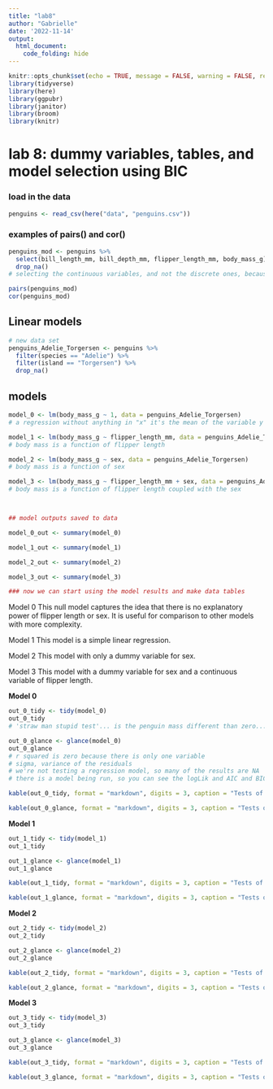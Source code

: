 ```yaml
---
title: "lab8"
author: "Gabrielle"
date: '2022-11-14'
output: 
  html_document:
    code_folding: hide
---
```


```r
knitr::opts_chunk$set(echo = TRUE, message = FALSE, warning = FALSE, results = FALSE)
library(tidyverse)
library(here)
library(ggpubr)
library(janitor)
library(broom)
library(knitr)
```

# lab 8: dummy variables, tables, and model selection using BIC

### load in the data
```r
penguins <- read_csv(here("data", "penguins.csv"))
```


### examples of pairs() and cor()
```r
penguins_mod <- penguins %>% 
  select(bill_length_mm, bill_depth_mm, flipper_length_mm, body_mass_g) %>% 
  drop_na()
# selecting the continuous variables, and not the discrete ones, because correlation wouldn't look right for discrete variables

pairs(penguins_mod)
cor(penguins_mod)
```

## Linear models
```r
# new data set
penguins_Adelie_Torgersen <- penguins %>% 
  filter(species == "Adelie") %>% 
  filter(island == "Torgersen") %>% 
  drop_na()
```

## models
```r
model_0 <- lm(body_mass_g ~ 1, data = penguins_Adelie_Torgersen)
# a regression without anything in "x" it's the mean of the variable y

model_1 <- lm(body_mass_g ~ flipper_length_mm, data = penguins_Adelie_Torgersen)
# body mass is a function of flipper length

model_2 <- lm(body_mass_g ~ sex, data = penguins_Adelie_Torgersen)
# body mass is a function of sex

model_3 <- lm(body_mass_g ~ flipper_length_mm + sex, data = penguins_Adelie_Torgersen)
# body mass is a function of flipper length coupled with the sex



## model outputs saved to data

model_0_out <- summary(model_0)

model_1_out <- summary(model_1)

model_2_out <- summary(model_2)

model_3_out <- summary(model_3)

### now we can start using the model results and make data tables

```


Model 0 This null model captures the idea that there is no explanatory power of flipper length or sex. It is useful for comparison to other models with more complexity.

Model 1 This model is a simple linear regression.

Model 2 This model with only a dummy variable for sex.

Model 3 This model with a dummy variable for sex and a continuous variable of flipper length.


**Model 0**
```r
out_0_tidy <- tidy(model_0)
out_0_tidy
# 'straw man stupid test'... is the penguin mass different than zero... well yes, of course it is

out_0_glance <- glance(model_0)
out_0_glance
# r squared is zero because there is only one variable
# sigma, variance of the residuals
# we're not testing a regression model, so many of the results are NA
# there is a model being run, so you can see the logLik and AIC and BIC

kable(out_0_tidy, format = "markdown", digits = 3, caption = "Tests of linear model (model 0) coefficients")

kable(out_0_glance, format = "markdown", digits = 3, caption = "Tests of linear model (model 0)")

```


**Model 1**
```r
out_1_tidy <- tidy(model_1)
out_1_tidy

out_1_glance <- glance(model_1)
out_1_glance

kable(out_1_tidy, format = "markdown", digits = 3, caption = "Tests of linear model (model 1) coefficients")

kable(out_1_glance, format = "markdown", digits = 3, caption = "Tests of linear model (model 1)")

```



**Model 2**
```r
out_2_tidy <- tidy(model_2)
out_2_tidy

out_2_glance <- glance(model_2)
out_2_glance

kable(out_2_tidy, format = "markdown", digits = 3, caption = "Tests of linear model (model 2) coefficients")

kable(out_2_glance, format = "markdown", digits = 3, caption = "Tests of linear model (model 2)")

```



**Model 3**
```r
out_3_tidy <- tidy(model_3)
out_3_tidy

out_3_glance <- glance(model_3)
out_3_glance

kable(out_3_tidy, format = "markdown", digits = 3, caption = "Tests of linear model (model 3) coefficients")

kable(out_3_glance, format = "markdown", digits = 3, caption = "Tests of linear model (model 3)")


```






